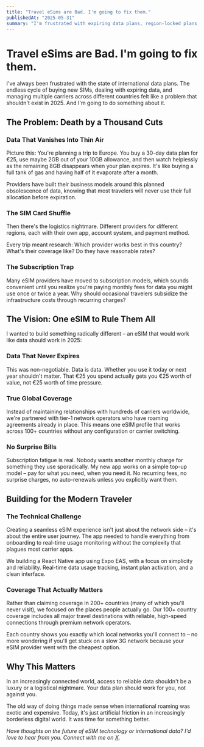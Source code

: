 ```yaml
---
title: "Travel eSims are Bad. I'm going to fix them."
publishedAt: "2025-05-31"
summary: "I'm frustrated with expiring data plans, region-locked plans, and the endless eSim shuffle."
---
```


# Travel eSims are Bad. I'm going to fix them.

I've always been frustrated with the state of international data plans. The endless cycle of buying new SIMs, dealing with expiring data, and managing multiple carriers across different countries felt like a problem that shouldn't exist in 2025. And I'm going to do something about it.

## The Problem: Death by a Thousand Cuts

### Data That Vanishes Into Thin Air

Picture this: You're planning a trip to Europe. You buy a 30-day data plan for €25, use maybe 2GB out of your 10GB allowance, and then watch helplessly as the remaining 8GB disappears when your plan expires. It's like buying a full tank of gas and having half of it evaporate after a month.

Providers have built their business models around this planned obsolescence of data, knowing that most travelers will never use their full allocation before expiration.

### The SIM Card Shuffle

Then there's the logistics nightmare. Different providers for different regions, each with their own app, account system, and payment method.

Every trip meant research: Which provider works best in this country? What's their coverage like? Do they have reasonable rates?

### The Subscription Trap

Many eSIM providers have moved to subscription models, which sounds convenient until you realize you're paying monthly fees for data you might use once or twice a year. Why should occasional travelers subsidize the infrastructure costs through recurring charges?

## The Vision: One eSIM to Rule Them All

I wanted to build something radically different – an eSIM that would work like data should work in 2025:

### Data That Never Expires

This was non-negotiable. Data is data. Whether you use it today or next year shouldn't matter. That €25 you spend actually gets you €25 worth of value, not €25 worth of time pressure.

### True Global Coverage

Instead of maintaining relationships with hundreds of carriers worldwide, we're partnered with tier-1 network operators who have roaming agreements already in place. This means one eSIM profile that works across 100+ countries without any configuration or carrier switching.

### No Surprise Bills

Subscription fatigue is real. Nobody wants another monthly charge for something they use sporadically. My new app works on a simple top-up model – pay for what you need, when you need it. No recurring fees, no surprise charges, no auto-renewals unless you explicitly want them.

## Building for the Modern Traveler

### The Technical Challenge

Creating a seamless eSIM experience isn't just about the network side – it's about the entire user journey. The app needed to handle everything from onboarding to real-time usage monitoring without the complexity that plagues most carrier apps.

We building a React Native app using Expo EAS, with a focus on simplicity and reliability. Real-time data usage tracking, instant plan activation, and a clean interface.

### Coverage That Actually Matters

Rather than claiming coverage in 200+ countries (many of which you'll never visit), we focused on the places people actually go. Our 100+ country coverage includes all major travel destinations with reliable, high-speed connections through premium network operators.

Each country shows you exactly which local networks you'll connect to – no more wondering if you'll get stuck on a slow 3G network because your eSIM provider went with the cheapest option.

## Why This Matters

In an increasingly connected world, access to reliable data shouldn't be a luxury or a logistical nightmare. Your data plan should work for you, not against you.


The old way of doing things made sense when international roaming was exotic and expensive. Today, it's just artificial friction in an increasingly borderless digital world. It was time for something better.

*Have thoughts on the future of eSIM technology or international data? I'd love to hear from you. Connect with me on [X](https://twitter.com/erichasinternet).*